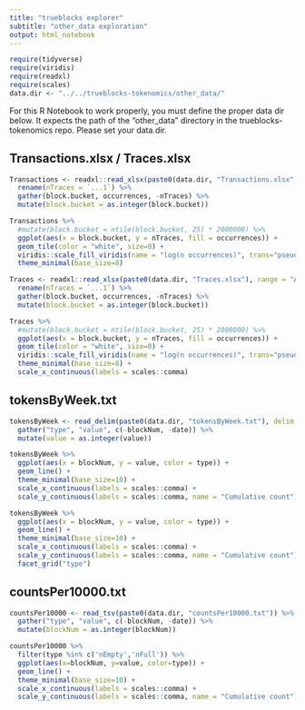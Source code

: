 ```yaml
---
title: "trueblocks explorer"
subtitle: "other_data exploration"
output: html_notebook
---
```


```r
require(tidyverse)
require(viridis)
require(readxl)
require(scales)
data.dir <- "../../trueblocks-tokenomics/other_data/"
```

For this R Notebook to work properly, you must define the proper data dir below. It expects the path of the "other_data" directory in the trueblocks-tokenomics repo. Please set your data.dir.

## Transactions.xlsx / Traces.xlsx

```r
Transactions <- readxl::read_xlsx(paste0(data.dir, "Transactions.xlsx"), range = "A5:CW255") %>% 
  rename(nTraces = `...1`) %>%
  gather(block.bucket, occurrences, -nTraces) %>%
  mutate(block.bucket = as.integer(block.bucket))

Transactions %>%
  #mutate(block.bucket = ntile(block.bucket, 25) * 2000000) %>%
  ggplot(aes(x = block.bucket, y = nTraces, fill = occurrences)) +
  geom_tile(color = "white", size=0) + 
  viridis::scale_fill_viridis(name = "log(n occurrences)", trans="pseudo_log", option = "A") +
  theme_minimal(base_size=8)
```

```r
Traces <- readxl::read_xlsx(paste0(data.dir, "Traces.xlsx"), range = "A5:CW255") %>%
  rename(nTraces = `...1`) %>%
  gather(block.bucket, occurrences, -nTraces) %>%
  mutate(block.bucket = as.integer(block.bucket))

Traces %>%
  #mutate(block.bucket = ntile(block.bucket, 25) * 2000000) %>%
  ggplot(aes(x = block.bucket, y = nTraces, fill = occurrences)) +
  geom_tile(color = "white", size=0) + 
  viridis::scale_fill_viridis(name = "log(n occurrences)", trans="pseudo_log", option = "A", labels=scales::comma) +
  theme_minimal(base_size=8) +
  scale_x_continuous(labels = scales::comma)
```


## tokensByWeek.txt

```r
tokensByWeek <- read_delim(paste0(data.dir, "tokensByWeek.txt"), delim = "|") %>%
  gather("type", "value", c(-blockNum, -date)) %>%
  mutate(value = as.integer(value))

tokensByWeek %>%
  ggplot(aes(x = blockNum, y = value, color = type)) +
  geom_line() +
  theme_minimal(base_size=10) +
  scale_x_continuous(labels = scales::comma) +
  scale_y_continuous(labels = scales::comma, name = "Cumulative count")

tokensByWeek %>%
  ggplot(aes(x = blockNum, y = value, color = type)) +
  geom_line() +
  theme_minimal(base_size=10) +
  scale_x_continuous(labels = scales::comma) +
  scale_y_continuous(labels = scales::comma, name = "Cumulative count") +
  facet_grid("type")
```

## countsPer10000.txt

```r
countsPer10000 <- read_tsv(paste0(data.dir, "countsPer10000.txt")) %>%
  gather("type", "value", c(-blockNum, -date)) %>%
  mutate(blockNum = as.integer(blockNum))

countsPer10000 %>%
  filter(type %in% c('nEmpty','nFull')) %>%
  ggplot(aes(x=blockNum, y=value, color=type)) +
  geom_line() +
  theme_minimal(base_size=10) +
  scale_x_continuous(labels = scales::comma) +
  scale_y_continuous(labels = scales::comma, name = "Cumulative count") 
```